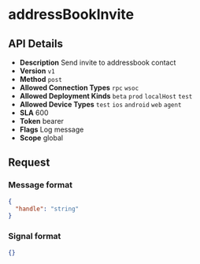 # addressBookInvite

## API Details

- **Description** Send invite to addressbook contact
- **Version** `v1`
- **Method** `post`
- **Allowed Connection Types** `rpc` `wsoc` 
- **Allowed Deployment Kinds** `beta` `prod` `localHost` `test` 
- **Allowed Device Types** `test` `ios` `android` `web` `agent` 
- **SLA** 600
- **Token** bearer
- **Flags** Log message
- **Scope** global


## Request

### Message format

```json
{
  "handle": "string"
}
```

### Signal format

```json
{}
```

